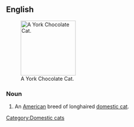 ==English==
[[File:York Chocolate.jpg|thumb|right|150px|A York Chocolate Cat.]]
===Noun===
{{wikipedia}}
{{en-noun|sg=[[York]] [[chocolate|Chocolate]] [[cat|Cat]]}}

# An [[American]] breed of longhaired [[domestic cat]].

[[Category:Domestic cats]]